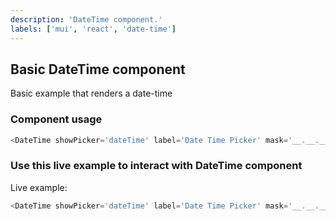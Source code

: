 ```yaml
---
description: 'DateTime component.'
labels: ['mui', 'react', 'date-time']
---
```



## Basic DateTime component

Basic example that renders a date-time

### Component usage

```js
<DateTime showPicker='dateTime' label='Date Time Picker' mask='__.__.____ __:__' />
```

### Use this live example to interact with DateTime component

Live example:

```js live
<DateTime showPicker='dateTime' label='Date Time Picker' mask='__.__.____ __:__' />
```
